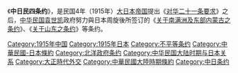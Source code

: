 {{unreferenced|time=2013-7-22}} 

{{Wikisource}}

《'''中日民四条约'''》，是民国4年（1915年）[[大日本帝国|大日本帝国]]提出《[[对华二十一条要求|对华二十一条要求]]》之后，[[中华民国|中华民国]][[袁世凯|袁世凯]]政府努力與日本周旋後所签订的《[[关于南满洲及东部内蒙古之条约|关于南满洲及东部内蒙古之条约]]》、《[[关于山东之条约|关于山东之条约]]》等条约。

{{北洋政府時期中華民國外交}}
{{China-hist-stub}}
[[Category:1915年中国|Category:1915年中国]]
[[Category:1915年日本|Category:1915年日本]]
[[Category:不平等条约|Category:不平等条约]]
[[Category:中華民國-日本條約|Category:中華民國-日本條約]]
[[Category:北洋政府条约|Category:北洋政府条约]]
[[Category:中华民国大陆时期与日本关系|Category:中华民国大陆时期与日本关系]]
[[Category:大正時代外交|Category:大正時代外交]]
[[Category:中華民國大陸時期條約|Category:中華民國大陸時期條約]]
[[Category:中日条约|Category:中日条约]]